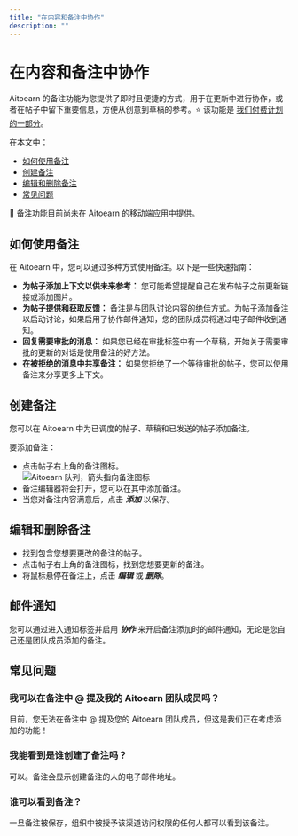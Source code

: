 ```yaml
---
title: "在内容和备注中协作"
description: ""
---
```

# 在内容和备注中协作

Aitoearn 的备注功能为您提供了即时且便捷的方式，用于在更新中进行协作，或者在帖子中留下重要信息，方便从创意到草稿的参考。⭐️ 该功能是 [我们付费计划的一部分](https://aitoearn.com/定价)。

在本文中：
- [如何使用备注](#h_01H9NAXHB7ZZ3KFZ7A2RHEPN20)
- [创建备注](#h_01H9NAXHB7QFN5QR29EKQ1J5QE)
- [编辑和删除备注](#h_01H9NAXHB7FFAVZ2S6P605M9Q7)
- [常见问题](#h_01H9NAXHB7AQ4X1ZS0KB1KJNPR)

📝 备注功能目前尚未在 Aitoearn 的移动端应用中提供。

## 如何使用备注

在 Aitoearn 中，您可以通过多种方式使用备注。以下是一些快速指南：

- **为帖子添加上下文以供未来参考：** 您可能希望提醒自己在发布帖子之前更新链接或添加图片。
- **为帖子提供和获取反馈：** 备注是与团队讨论内容的绝佳方式。为帖子添加备注以启动讨论，如果启用了协作邮件通知，您的团队成员将通过电子邮件收到通知。
- **回复需要审批的消息：** 如果您已经在审批标签中有一个草稿，开始关于需要审批的更新的对话是使用备注的好方法。
- **在被拒绝的消息中共享备注：** 如果您拒绝了一个等待审批的帖子，您可以使用备注来分享更多上下文。

## 创建备注

您可以在 Aitoearn 中为已调度的帖子、草稿和已发送的帖子添加备注。

要添加备注：
- 点击帖子右上角的备注图标。  
  ![Aitoearn 队列，箭头指向备注图标](//d33v4339jhl8k0.cloudfront.net/docs/assets/64cb6cf86d4a3e191f237e66/图片s/66b6673c65e01777a9333658/文件-YKb8grs0wH.jpg)
- 备注编辑器将会打开，您可以在其中添加备注。
- 当您对备注内容满意后，点击 ***添加*** 以保存。

## 编辑和删除备注

- 找到包含您想要更改的备注的帖子。
- 点击帖子右上角的备注图标，找到您想要更新的备注。
- 将鼠标悬停在备注上，点击 ***编辑*** 或 ***删除***。

## 邮件通知

您可以通过进入通知标签并启用 ***协作*** 来开启备注添加时的邮件通知，无论是您自己还是团队成员添加的备注。

## 常见问题

### 我可以在备注中 @ 提及我的 Aitoearn 团队成员吗？

目前，您无法在备注中 @ 提及您的 Aitoearn 团队成员，但这是我们正在考虑添加的功能！

### 我能看到是谁创建了备注吗？

可以。备注会显示创建备注的人的电子邮件地址。

### 谁可以看到备注？

一旦备注被保存，组织中被授予该渠道访问权限的任何人都可以看到该备注。
